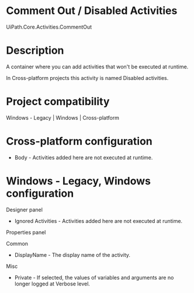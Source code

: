 ﻿# Comment Out / Disabled Activities

UiPath.Core.Activities.CommentOut

# Description

A container where you can add activities that won't be executed at runtime.

In Cross-platform projects this activity is named Disabled activities.

# Project compatibility

Windows - Legacy | Windows | Cross-platform

# Cross-platform configuration

* Body - Activities added here are not executed at runtime.

# Windows - Legacy, Windows configuration

Designer panel

* Ignored Activities - Activities added here are not executed at runtime.

Properties panel

Common

* DisplayName - The display name of the activity.

Misc

* Private - If selected, the values of variables and arguments are no longer logged at Verbose level.
